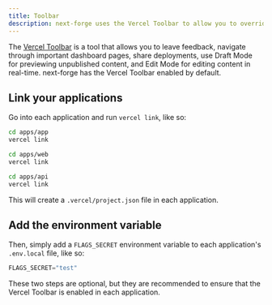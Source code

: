 ```yaml
---
title: Toolbar
description: next-forge uses the Vercel Toolbar to allow you to override feature flags in development.
---
```


The [Vercel Toolbar](https://vercel.com/docs/workflow-collaboration/vercel-toolbar) is a tool that allows you to leave feedback, navigate through important dashboard pages, share deployments, use Draft Mode for previewing unpublished content, and Edit Mode for editing content in real-time. next-forge has the Vercel Toolbar enabled by default.

## Link your applications

Go into each application and run `vercel link`, like so:

<CodeGroup>

```sh title="Terminal"
cd apps/app
vercel link
```

```sh title="Terminal"
cd apps/web
vercel link
```

```sh title="Terminal"
cd apps/api
vercel link
```

</CodeGroup>

This will create a `.vercel/project.json` file in each application.

## Add the environment variable

Then, simply add a `FLAGS_SECRET` environment variable to each application's `.env.local` file, like so:

```js title=".env.local"
FLAGS_SECRET="test"
```

These two steps are optional, but they are recommended to ensure that the Vercel Toolbar is enabled in each application.